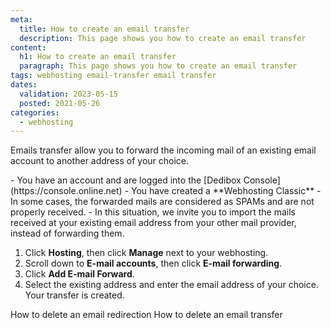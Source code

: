 ```yaml
---
meta:
  title: How to create an email transfer
  description: This page shows you how to create an email transfer
content:
  h1: How to create an email transfer
  paragraph: This page shows you how to create an email transfer
tags: webhosting email-transfer email transfer
dates:
  validation: 2023-05-15
  posted: 2021-05-26
categories:
  - webhosting
---
```


<Macro id="webhosting-online" />

Emails transfer allow you to forward the incoming mail of an existing email account to another address of your choice. 

<Message type="requirement">
  - You have an account and are logged into the [Dedibox Console](https://console.online.net)
  - You have created a **Webhosting Classic**
</Message>

<Message type="note">
  - In some cases, the forwarded mails are considered as SPAMs and are not properly received.
  - In this situation, we invite you to import the mails received at your existing email address from your other mail provider, instead of forwarding them.
</Message>

1. Click **Hosting**, then click **Manage** next to your webhosting. 
2. Scroll down to **E-mail accounts**, then click **E-mail forwarding**. 
    <Lightbox src="scaleway_email_forwarding.webp" alt="" />
3. Click **Add E-mail Forward**. 
4. Select the existing address and enter the email address of your choice. Your transfer is created. 

<Navigation title="See Also">
  <PreviousButton to="/dedibox-console/classic-hosting/how-to/delete-email-redirection/">How to delete an email redirection</PreviousButton>
  <NextButton to="/dedibox-console/classic-hosting/how-to/delete-email-transfer/">How to delete an email transfer</NextButton>
</Navigation> 
